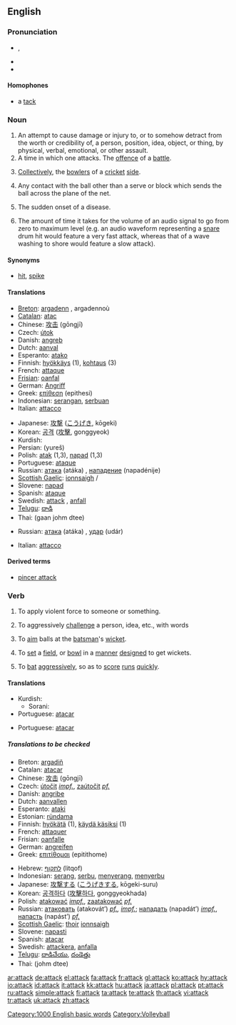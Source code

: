 ==English==

===Pronunciation===
*{{a|RP|AusE|GenAm}} {{IPA|/əˈtæk/}}, {{SAMPA|/@t{:k/}}
*{{audio|en-us-attack.ogg|Audio (US)}}
*{{rhymes|æk}}

====Homophones====
*a [[tack]]

===Noun===
{{en-noun}}

# An attempt to cause damage or injury to, or to somehow detract from the worth or credibility of, a person, position, idea, object, or thing, by physical, verbal, emotional, or other assault.
# A time in which one attacks.  The [[offence]] of a [[battle]].
# {{cricket}} [[Collectively]], the [[bowler]]s of a [[cricket]] [[side]].
# {{volleyball}} Any contact with the ball other than a serve or block which sends the ball across the plane of the net.
# {{medicine}} The sudden onset of a disease.
# {{italbrac|audio}} The amount of time it takes for the volume of an audio signal to go from zero to maximum level (e.g. an audio waveform representing a [[snare]] drum hit would feature a very fast attack, whereas that of a wave washing to shore would feature a slow attack).

====Synonyms====
*{{sense|volleyball}} [[hit]], [[spike]]

====Translations====
{{trans-top|offense of a battle}}
*[[Breton]]: [[argadenn]] {{f}}, argadennoù {{p}}
*[[Catalan]]: [[atac]] {{m}}
*Chinese: [[攻击]] (gōngjī)
*Czech: [[útok]] {{m}}
*Danish: [[angreb]]
*Dutch: [[aanval]] {{m}}
*Esperanto: [[atako]]
*Finnish: [[hyökkäys]] (1), [[kohtaus]] (3)
*French: [[attaque]] {{f}}
*[[Frisian]]: [[oanfal]]
*German: [[Angriff]] {{m}}
*Greek: [[επίθεση]] (epithesi) {{f}}
*Indonesian: [[serang|serangan]], [[serbu|serbuan]]
*Italian: [[attacco]] {{m}}
{{trans-mid}}
*Japanese: [[攻撃]] ([[こうげき]], kōgeki)
*Korean: [[공격]] ([[攻擊]], gonggyeok)
*Kurdish: {{KUchar|[[په‌له‌مار]]}}
*Persian: {{FAchar|[[یورش]]}} (yureš)
*Polish: [[atak]] {{m}} (1,3), [[napad]] {{m}} (1,3)
*Portuguese: [[ataque]] {{m}}
*Russian: [[атака]] (atáka) {{f}}, [[нападение]] (napadénije) {{n}}
*[[Scottish Gaelic]]: [[ionnsaigh]] {{m}}/{{f}}
*Slovene: [[napad]] {{m}}
*Spanish: [[ataque]] {{m}}
*Swedish: [[attack]] {{c}}, [[anfall]] {{n}}
*[[Telugu]]: [[దాడి]]
*Thai: {{THchar|[[การโจมตี]]}} (gaan johm dtee)
{{trans-bottom}}

{{trans-top|volleyball}}
{{trans-mid}}
*Russian: [[атака]] (atáka) {{f}}, [[удар]] (udár) {{m}}
{{trans-bottom}}

{{trans-top|medicine}}
*Italian: [[attacco]] {{m}}
{{trans-mid}}
{{trans-bottom}}

====Derived terms====
* [[pincer attack]]

===Verb===
{{en-verb}}

# {{transitive}} To apply violent force to someone or something.
# {{transitive}} To aggressively [[challenge]] a person, idea, etc., with words
# {{context|transitive|cricket}} To [[aim]] balls at the [[batsman]]'s [[wicket]].
# {{context|intransitive|cricket}} To [[set]] a [[field]], or [[bowl]] in a [[manner]] [[design]]ed to get wickets.
# {{context|intransitive|cricket}} To [[bat]] [[aggressive]]ly, so as to [[score]] [[run]]s [[quick]]ly.

====Translations====
{{trans-top|To apply violent force to someone or something}}
{{trans-mid}}
*Kurdish:
**Sorani: {{t|ku|تێبه‌ربوون|sc=KUchar|tr=taebarboon}}
*Portuguese: [[atacar]]
{{trans-bottom}}

{{trans-top|To aggressively challenge a person, idea, etc., with words}}
{{trans-mid}}
*Portuguese: [[atacar]]
{{trans-bottom}}

=====Translations to be checked=====
{{rfc-trans}}
{{top}}
*Breton: [[argadiñ]]
*Catalan: [[atacar]]
*Chinese: [[攻击]] (gōngjī)
*Czech: [[útočit]] ''[[impf.]]'', [[zaútočit]] ''[[pf.]]''
*Danish: [[angribe]]
*Dutch: [[aanvallen]]
*Esperanto: [[ataki]]
*Estonian: [[ründama]]
*Finnish: [[hyökätä]] (1), [[käydä käsiksi]] (1)
*French: [[attaquer]]
*Frisian: [[oanfalle]]
*German: [[angreifen]]
*Greek: [[επιτίθομαι]] (epitithome)
{{mid}}
*Hebrew: [[לתקוף]] (litqof)
*Indonesian: [[serang]], [[serbu]], [[serang|menyerang]], [[serbu|menyerbu]]
*Japanese: [[攻撃]]する ([[こうげき]]する, kōgeki-suru)
*Korean: [[공격하다]] ([[攻擊하다]], gonggyeokhada)
*Polish: [[atakować]] ''[[impf.]]'', [[zaatakować]] ''[[pf.]]''
*Russian: [[атаковать]] (atakovát’) ''[[pf.]], [[impf.]]''; [[нападать]] (napadát’) ''[[impf.]]'', [[напасть]] (napást’) ''[[pf.]]''
*[[Scottish Gaelic]]: [[thoir]] [[ionnsaigh]]
*Slovene: [[napasti]]
*Spanish: [[atacar]]
*Swedish: [[attackera]], [[anfalla]]
*[[Telugu]]: [[దాడిచేయు]], [[దండెత్తు]]
*Thai: {{THchar|[[โจมตี]]}} (johm dtee)
{{bottom}}

[[Category:1000 English basic words]]
[[Category:Volleyball]]

[[ar:attack]]
[[de:attack]]
[[el:attack]]
[[fa:attack]]
[[fr:attack]]
[[gl:attack]]
[[ko:attack]]
[[hy:attack]]
[[io:attack]]
[[id:attack]]
[[it:attack]]
[[kk:attack]]
[[hu:attack]]
[[ja:attack]]
[[pl:attack]]
[[pt:attack]]
[[ru:attack]]
[[simple:attack]]
[[fi:attack]]
[[ta:attack]]
[[te:attack]]
[[th:attack]]
[[vi:attack]]
[[tr:attack]]
[[uk:attack]]
[[zh:attack]]